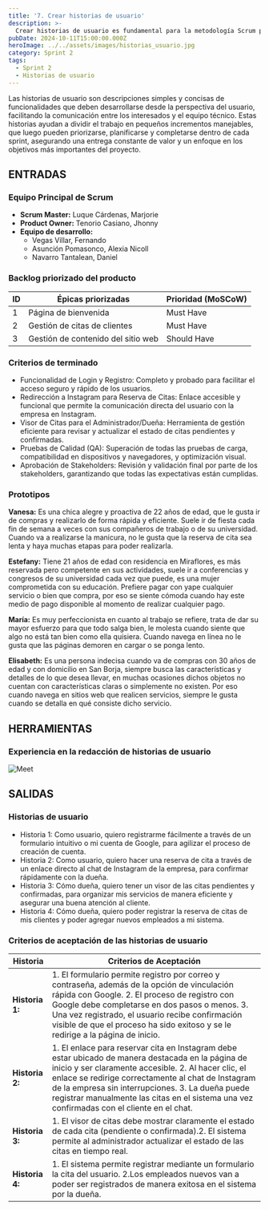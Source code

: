 ```yaml
---
title: '7. Crear historias de usuario'
description: >-
  Crear historias de usuario es fundamental para la metodología Scrum porque permiten definir de manera clara y sencilla las necesidades del cliente o usuario final.
pubDate: 2024-10-11T15:00:00.000Z
heroImage: ../../assets/images/historias_usuario.jpg
category: Sprint 2
tags:
  - Sprint 2
  - Historias de usuario
---
```


Las historias de usuario son descripciones simples y concisas de funcionalidades que deben desarrollarse desde la perspectiva del usuario, facilitando la comunicación entre los interesados y el equipo técnico. Estas historias ayudan a dividir el trabajo en pequeños incrementos manejables, que luego pueden priorizarse, planificarse y completarse dentro de cada sprint, asegurando una entrega constante de valor y un enfoque en los objetivos más importantes del proyecto.

## ENTRADAS

### Equipo Principal de Scrum

- **Scrum Master:** Luque Cárdenas, Marjorie
- **Product Owner:** Tenorio Casiano, Jhonny
- **Equipo de desarrollo:**
  <ul style={{ listStyleType: 'circle', paddingLeft: '20px' }}>
  	<li>Vegas Villar, Fernando</li>
  	<li>Asunción Pomasonco, Alexia Nicoll</li>
  	<li>Navarro Tantalean, Daniel</li>
  </ul>

### Backlog priorizado del producto

| ID  | Épicas priorizadas                 | Prioridad (MoSCoW) |
| --- | ---------------------------------- | ------------------ |
| 1   | Página de bienvenida               | Must Have          |
| 2   | Gestión de citas de clientes       | Must Have          |
| 3   | Gestión de contenido del sitio web | Should Have        |

### Criterios de terminado

- Funcionalidad de Login y Registro: Completo y probado para facilitar el acceso seguro y rápido de los usuarios.
- Redirección a Instagram para Reserva de Citas: Enlace accesible y funcional que permite la comunicación directa del usuario con la empresa en Instagram.
- Visor de Citas para el Administrador/Dueña: Herramienta de gestión eficiente para revisar y actualizar el estado de citas pendientes y confirmadas.
- Pruebas de Calidad (QA): Superación de todas las pruebas de carga, compatibilidad en dispositivos y navegadores, y optimización visual.
- Aprobación de Stakeholders: Revisión y validación final por parte de los stakeholders, garantizando que todas las expectativas están cumplidas.

### Prototipos

**Vanesa:** Es una chica alegre y proactiva de 22 años de edad, que le gusta ir de compras y realizarlo de forma rápida y eficiente. Suele ir de fiesta cada fin de semana a veces con sus compañeros de trabajo o de su universidad. Cuando va a realizarse la manicura, no le gusta que la reserva de cita sea lenta y haya muchas etapas para poder realizarla.

**Estefany:** Tiene 21 años de edad con residencia en Miraflores, es más reservada pero competente en sus actividades, suele ir a conferencias y congresos de su universidad cada vez que puede, es una mujer comprometida con su educación. Prefiere pagar con yape cualquier servicio o bien que compra, por eso se siente cómoda cuando hay este medio de pago disponible al momento de realizar cualquier pago.

**María:** Es muy perfeccionista en cuanto al trabajo se refiere, trata de dar su mayor esfuerzo para que todo salga bien, le molesta cuando siente que algo no está tan bien como ella quisiera. Cuando navega en línea no le gusta que las páginas demoren en cargar o se ponga lento.

**Elisabeth:** Es una persona indecisa cuando va de compras con 30 años de edad y con domicilio en San Borja, siempre busca las características y detalles de lo que desea llevar, en muchas ocasiones dichos objetos no cuentan con características claras o simplemente no existen. Por eso cuando navega en sitios web que realicen servicios, siempre le gusta cuando se detalla en qué consiste dicho servicio.

## HERRAMIENTAS

### Experiencia en la redacción de historias de usuario

![Meet](../../assets/images/reunionMeet.jpeg)

## SALIDAS

### Historias de usuario

- Historia 1: Como usuario, quiero registrarme fácilmente a través de un formulario intuitivo o mi cuenta de Google, para agilizar el proceso de creación de cuenta.
- Historia 2: Como usuario, quiero hacer una reserva de cita a través de un enlace directo al chat de Instagram de la empresa, para confirmar rápidamente con la dueña.
- Historia 3: Cómo dueña, quiero tener un visor de las citas pendientes y confirmadas, para organizar mis servicios de manera eficiente y asegurar una buena atención al cliente.
- Historia 4: Cómo dueña, quiero poder registrar la reserva de citas de mis clientes y poder agregar nuevos empleados a mi sistema.

### Criterios de aceptación de las historias de usuario

| **Historia** | **Criterios de Aceptación** |
|--------------|-----------------------------|
| **Historia 1:** | 1. El formulario permite registro por correo y contraseña, además de la opción de vinculación rápida con Google. 2. El proceso de registro con Google debe completarse en dos pasos o menos. 3. Una vez registrado, el usuario recibe confirmación visible de que el proceso ha sido exitoso y se le redirige a la página de inicio. |
| **Historia 2:** | 1. El enlace para reservar cita en Instagram debe estar ubicado de manera destacada en la página de inicio y ser claramente accesible. 2. Al hacer clic, el enlace se redirige correctamente al chat de Instagram de la empresa sin interrupciones.  3. La dueña puede registrar manualmente las citas en el sistema una vez confirmadas con el cliente en el chat. |
| **Historia 3:** | 1. El visor de citas debe mostrar claramente el estado de cada cita (pendiente o confirmada).2. El sistema permite al administrador actualizar el estado de las citas en tiempo real. |
|**Historia 4:**  | 1. El sistema permite registrar mediante un formulario la cita del usuario. 2.Los empleados nuevos van a poder ser registrados de manera exitosa en el sistema por la dueña. |
